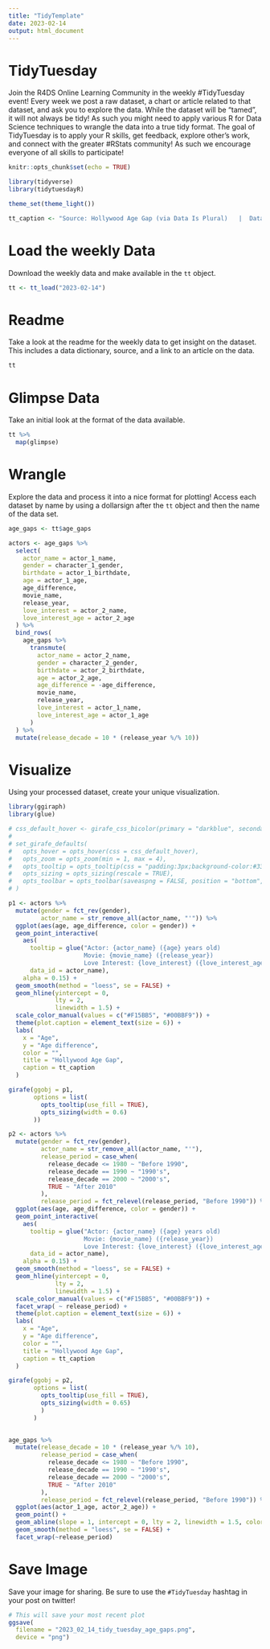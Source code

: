 ```yaml
---
title: "TidyTemplate"
date: 2023-02-14
output: html_document
---
```


# TidyTuesday

Join the R4DS Online Learning Community in the weekly #TidyTuesday event!
Every week we post a raw dataset, a chart or article related to that dataset, and ask you to explore the data.
While the dataset will be “tamed”, it will not always be tidy! As such you might need to apply various R for Data Science techniques to wrangle the data into a true tidy format.
The goal of TidyTuesday is to apply your R skills, get feedback, explore other’s work, and connect with the greater #RStats community!
As such we encourage everyone of all skills to participate!

```r

knitr::opts_chunk$set(echo = TRUE)

library(tidyverse)
library(tidytuesdayR)

theme_set(theme_light())

tt_caption <- "Source: Hollywood Age Gap (via Data Is Plural)   |  DataViz: Tony Galvan  |  Twitter: @GDataScience1  |  #TidyTuesday"

```

# Load the weekly Data

Download the weekly data and make available in the `tt` object.

```r

tt <- tt_load("2023-02-14")

```


# Readme

Take a look at the readme for the weekly data to get insight on the dataset.
This includes a data dictionary, source, and a link to an article on the data.

```r

tt

```


# Glimpse Data

Take an initial look at the format of the data available.

```r

tt %>% 
  map(glimpse)

```

# Wrangle

Explore the data and process it into a nice format for plotting! Access each dataset by name by using a dollarsign after the `tt` object and then the name of the data set.

```r

age_gaps <- tt$age_gaps

actors <- age_gaps %>%
  select(
    actor_name = actor_1_name,
    gender = character_1_gender,
    birthdate = actor_1_birthdate,
    age = actor_1_age,
    age_difference,
    movie_name,
    release_year,
    love_interest = actor_2_name,
    love_interest_age = actor_2_age
  ) %>%
  bind_rows(
    age_gaps %>%
      transmute(
        actor_name = actor_2_name,
        gender = character_2_gender,
        birthdate = actor_2_birthdate,
        age = actor_2_age,
        age_difference = -age_difference,
        movie_name,
        release_year,
        love_interest = actor_1_name,
        love_interest_age = actor_1_age
      )
  ) %>%
  mutate(release_decade = 10 * (release_year %/% 10))

```


# Visualize

Using your processed dataset, create your unique visualization.

```r

library(ggiraph)
library(glue)

# css_default_hover <- girafe_css_bicolor(primary = "darkblue", secondary = "black")
# 
# set_girafe_defaults(
#   opts_hover = opts_hover(css = css_default_hover),
#   opts_zoom = opts_zoom(min = 1, max = 4),
#   opts_tooltip = opts_tooltip(css = "padding:3px;background-color:#333333;color:white;"),
#   opts_sizing = opts_sizing(rescale = TRUE),
#   opts_toolbar = opts_toolbar(saveaspng = FALSE, position = "bottom", delay_mouseout = 5000)
# )

p1 <- actors %>%
  mutate(gender = fct_rev(gender),
         actor_name = str_remove_all(actor_name, "'")) %>%
  ggplot(aes(age, age_difference, color = gender)) +
  geom_point_interactive(
    aes(
      tooltip = glue("Actor: {actor_name} ({age} years old)
                     Movie: {movie_name} ({release_year})
                     Love Interest: {love_interest} ({love_interest_age} years old)"), 
      data_id = actor_name),
    alpha = 0.15) +
  geom_smooth(method = "loess", se = FALSE) +
  geom_hline(yintercept = 0,
             lty = 2,
             linewidth = 1.5) +
  scale_color_manual(values = c("#F15BB5", "#00BBF9")) +
  theme(plot.caption = element_text(size = 6)) +
  labs(
    x = "Age",
    y = "Age difference",
    color = "",
    title = "Hollywood Age Gap",
    caption = tt_caption
  )

girafe(ggobj = p1,
       options = list(
         opts_tooltip(use_fill = TRUE),
         opts_sizing(width = 0.6)
       ))

```


```r

p2 <- actors %>%
  mutate(gender = fct_rev(gender),
         actor_name = str_remove_all(actor_name, "'"),
         release_period = case_when(
           release_decade <= 1980 ~ "Before 1990",
           release_decade == 1990 ~ "1990's",
           release_decade == 2000 ~ "2000's",
           TRUE ~ "After 2010"
         ),
         release_period = fct_relevel(release_period, "Before 1990")) %>%
  ggplot(aes(age, age_difference, color = gender)) +
  geom_point_interactive(
    aes(
      tooltip = glue("Actor: {actor_name} ({age} years old)
                     Movie: {movie_name} ({release_year})
                     Love Interest: {love_interest} ({love_interest_age} years old)"), 
      data_id = actor_name),
    alpha = 0.15) +
  geom_smooth(method = "loess", se = FALSE) +
  geom_hline(yintercept = 0,
             lty = 2,
             linewidth = 1.5) +
  scale_color_manual(values = c("#F15BB5", "#00BBF9")) +
  facet_wrap( ~ release_period) +
  theme(plot.caption = element_text(size = 6)) +
  labs(
    x = "Age",
    y = "Age difference",
    color = "",
    title = "Hollywood Age Gap",
    caption = tt_caption
  )

girafe(ggobj = p2,
       options = list(
         opts_tooltip(use_fill = TRUE),
         opts_sizing(width = 0.65)
         )
       )
  
```


```r

age_gaps %>%
  mutate(release_decade = 10 * (release_year %/% 10),
         release_period = case_when(
           release_decade <= 1980 ~ "Before 1990",
           release_decade == 1990 ~ "1990's",
           release_decade == 2000 ~ "2000's",
           TRUE ~ "After 2010"
         ),
         release_period = fct_relevel(release_period, "Before 1990")) %>%
  ggplot(aes(actor_1_age, actor_2_age)) +
  geom_point() +
  geom_abline(slope = 1, intercept = 0, lty = 2, linewidth = 1.5, color = "red") +
  geom_smooth(method = "loess", se = FALSE) +
  facet_wrap(~release_period)

```


# Save Image

Save your image for sharing. Be sure to use the `#TidyTuesday` hashtag in your post on twitter! 

```r

# This will save your most recent plot
ggsave(
  filename = "2023_02_14_tidy_tuesday_age_gaps.png",
  device = "png")

```
